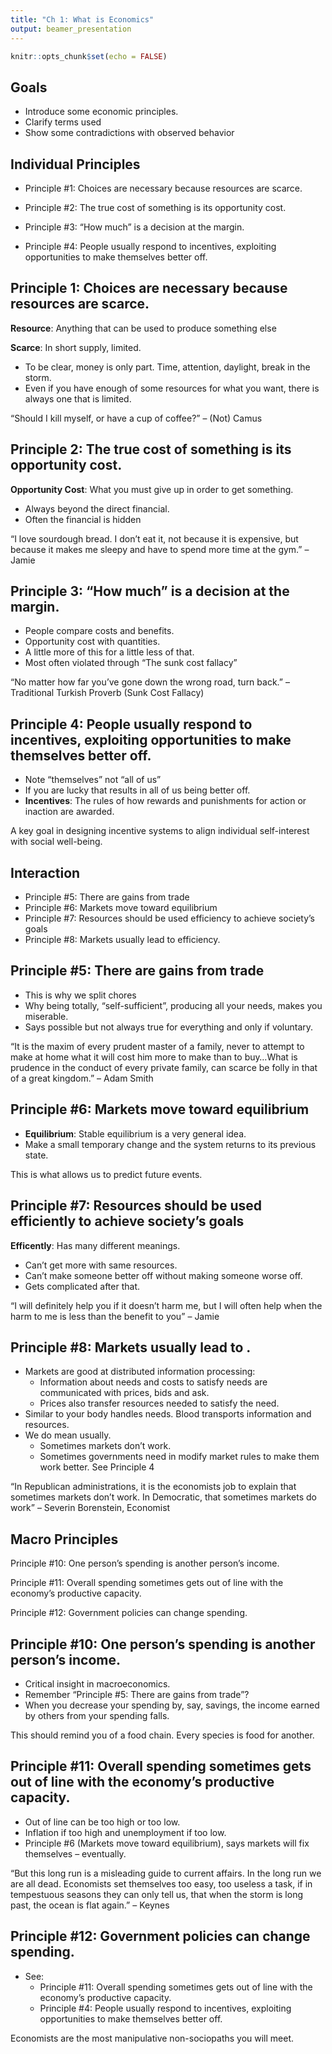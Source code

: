 ```yaml
---
title: "Ch 1: What is Economics"
output: beamer_presentation
---
```


```r
knitr::opts_chunk$set(echo = FALSE)
```

## Goals

+ Introduce some economic principles.
+ Clarify terms used
+ Show some contradictions with observed behavior

## Individual Principles

+ Principle #1: Choices are necessary because resources are scarce. 
+ Principle #2: The true cost of something is its opportunity cost. 
+ Principle #3: “How much” is a decision at the margin. 

+ Principle #4: People usually respond to incentives, exploiting opportunities to make themselves better off. 

## Principle 1: Choices are necessary because resources are scarce.

**Resource**: Anything that can be used to produce something else

**Scarce**: In short supply, limited.

+ To be clear, money is only part.  Time, attention, daylight, break in the storm.
+ Even if you have enough of some resources for what you want, there is always one that is limited.

"Should I kill myself, or have a cup of coffee?" -- (Not) Camus

## Principle 2: The true cost of something is its opportunity cost. 

**Opportunity Cost**: What you must give up in order to get something.

+ Always beyond the direct financial.
+ Often the financial is hidden

"I love sourdough bread.  I don't eat it, not because it is expensive, but because it makes me sleepy and have to spend more time at the gym." -- Jamie

## Principle 3: “How much” is a decision at the margin. 

+ People compare costs and benefits.
+ Opportunity cost with quantities.
+ A little more of this for a little less of that.
+ Most often violated through "The sunk cost fallacy"

"No matter how far you've gone down the wrong road, turn back." -- Traditional Turkish Proverb (Sunk Cost Fallacy)

## Principle 4: People usually respond to incentives, exploiting opportunities to make themselves better off. 

+ Note "themselves" not "all of us"
+ If you are lucky that results in all of us being better off.
+ **Incentives**: The rules of how rewards and punishments for action or inaction are awarded.

A key goal in designing incentive systems to align individual self-interest with social well-being. 

## Interaction

+ Principle #5: There are gains from trade
+ Principle #6: Markets move toward equilibrium
+ Principle #7: Resources should be used efficiency to achieve society's goals
+ Principle #8: Markets usually lead to efficiency.


## Principle #5:  There are gains from trade

+ This is why we split chores
+ Why being totally, "self-sufficient", producing all your needs, makes you miserable.
+ Says possible but not always true for everything and only if voluntary.

"It is the maxim of every prudent master of a family, never to attempt to make at home what it will cost him more to make than to buy...What is prudence in the conduct of every private family, can scarce be folly in that of a great kingdom." -- Adam Smith

## Principle #6: Markets move toward equilibrium

+ **Equilibrium**: Stable equilibrium is a very general idea.
+ Make a small temporary change and the system returns to its previous state.

This is what allows us to predict future events.


## Principle #7: Resources should be used efficiently to achieve society's goals

**Efficently**: Has many different meanings.

+ Can't get more with same resources.
+ Can't make someone better off without making someone worse off.
+ Gets complicated after that.
    
"I will definitely help you if it doesn't harm me, but I will often help when the harm to me is less than the benefit to you" -- Jamie    

## Principle #8: Markets usually lead to .

+ Markets are good at distributed information processing:
    + Information about needs and costs to satisfy needs are communicated with prices, bids and ask.
    + Prices also transfer resources needed to satisfy the need.
+ Similar to your body handles needs.  Blood transports information and resources.
+ We do mean usually.  
    + Sometimes markets don't work.
    + Sometimes governments need in modify market rules to make them work better. See Principle 4
    
"In Republican administrations, it is the economists job to explain that sometimes markets don't work.  In Democratic, that sometimes markets do work"  -- Severin Borenstein, Economist


## Macro Principles 
Principle #10: One person’s spending is another person’s income. 

Principle #11: Overall spending sometimes gets out of line with the economy’s productive capacity. 

Principle #12: Government policies can change spending. 

## Principle #10: One person’s spending is another person’s income. 

+ Critical insight in macroeconomics.
+ Remember "Principle #5: There are gains from trade"?
+ When you decrease your spending by, say, savings, the income earned by others from your spending falls.

This should remind you of a food chain.  Every species is food for another.


## Principle #11: Overall spending sometimes gets out of line with the economy’s productive capacity. 

+ Out of line can be too high or too low.
+ Inflation if too high and unemployment if too low.
+ Principle #6 (Markets move toward equilibrium), says markets will fix themselves -- eventually.

"But this long run is a misleading guide to current affairs. In the long run we are all dead. Economists set themselves too easy, too useless a task, if in tempestuous seasons they can only tell us, that when the storm is long past, the ocean is flat again." -- Keynes

## Principle #12: Government policies can change spending. 

+ See:
    + Principle #11: Overall spending sometimes gets out of line with the economy’s productive capacity.
    + Principle #4: People usually respond to incentives, exploiting opportunities to make themselves better off. 


Economists are the most manipulative non-sociopaths you will meet.    


